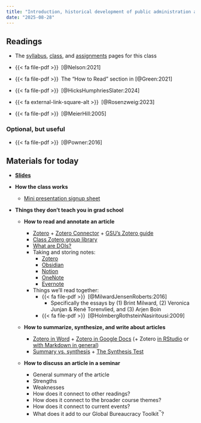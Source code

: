 ```yaml
---
title: "Introduction, historical development of public administration and management, and recent critiques"
date: "2025-08-28"
---
```


## Readings

- The [syllabus](/syllabus.qmd), [class](/class/index.qmd), and [assignments](/assignment/index.qmd) pages for this class

- {{< fa file-pdf >}}&ensp;[@Nelson:2021]

- {{< fa file-pdf >}}&ensp;The "How to Read" section in [@Green:2021]

- {{< fa file-pdf >}}&ensp;[@HicksHumphriesSlater:2024]

- {{< fa external-link-square-alt >}}&ensp;[@Rosenzweig:2023]

- {{< fa file-pdf >}}&ensp;[@MeierHill:2005]

### Optional, but useful

- {{< fa file-pdf >}}&ensp;[@Powner:2016]


::: {.content-hidden}

## Materials for today

- [**Slides**](/slides/2025-08-28.html)

- **How the class works**
  - [Mini presentation signup sheet](https://docs.google.com/spreadsheets/d/1QDpvQp8iDq0Fgee_1EJfXYsvuC0-Cu6bReUIH3OR4l8/)

- **Things they don’t teach you in grad school**

  - **How to read and annotate an article**

    - [Zotero](https://www.zotero.org/) + [Zotero Connector](https://www.zotero.org/download/connectors) + [GSU's Zotero guide](https://research.library.gsu.edu/zotero)
    - [Class Zotero group library](https://www.zotero.org/groups/governancef25)
    - [What are DOIs?](https://apastyle.apa.org/style-grammar-guidelines/references/dois-urls)
    - Taking and storing notes:
      - [Zotero](https://www.zotero.org/)
      - [Obsidian](https://obsidian.md/)
      - [Notion](https://www.notion.so/)
      - [OneNote](https://www.onenote.com/?public=1)
      - [Evernote](https://evernote.com/)
    - Things we'll read together:
      - {{< fa file-pdf >}}&ensp;[@MilwardJensenRoberts:2016]
        - Specifically the essays by (1) Brint Milward, (2) Veronica Junjan & René Torenvlied, and (3) Arjen Boin
      - {{< fa file-pdf >}}&ensp;[@HolmbergRothsteinNasiritousi:2009]

  - **How to summarize, synthesize, and write about articles**

    - [Zotero in Word](https://www.zotero.org/support/word_processor_plugin_usage) + [Zotero in Google Docs](https://www.zotero.org/support/google_docs) (+ Zotero [in RStudio](https://posit.co/blog/rstudio-1-4-preview-citations/) or [with Markdown in general](https://www.andrewheiss.com/blog/2023/01/08/bibdesk-to-zotero-pandoc/#example-workflow-with-quarto-r-markdown-pandoc))
    - [Summary vs. synthesis](https://www.youtube.com/watch?v=R_rnkM7jvlY) + [The Synthesis Test](https://www.youtube.com/watch?v=R_rnkM7jvlY&t=241s)

  - **How to discuss an article in a seminar**

  	- General summary of the article
  	- Strengths
  	- Weaknesses
  	- How does it connect to other readings?
  	- How does it connect to the broader course themes?
  	- How does it connect to current events?
  	- What does it add to our Global Bureaucracy Toolkit^™^?

:::
